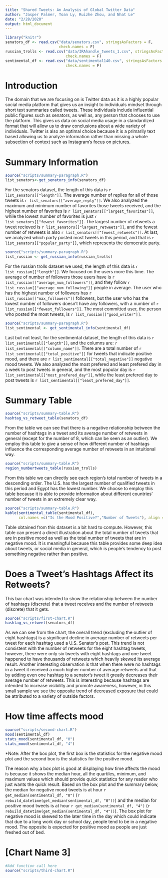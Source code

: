 ```yaml
---
title: "Shared Tweets: An Analysis of Global Twitter Data"
author: "Jasper Palmer, Toan Ly, Ruizhe Zhou, and Nhat Le"
date: "2/28/2020"
output: html_document
---
```


```r
library("knitr")
senators_df <- read.csv("data/senators.csv", stringsAsFactors = F,
                        check.names = F)
russian_trolls <- read.csv("data/IRAhandle_tweets_1.csv", stringsAsFactors = F,
                           check.names = F)
sentimental_df <- read.csv("data/sentimental140.csv", stringsAsFactors = F,
                           check.names = F)
```

<style>
.html-widget {
    margin: auto;
    margin-top: 25px;
    margin-bottom: 25px;
}
</style>

# Introduction

The domain that we are focusing on is Twitter data as it is a highly popular 
social media platform that gives us an insight to individuals mindset through 
short text summaries called tweets. These individuals include influential public
figures such as senators, as well as, any person that chooses to use the 
platform. This gives us data on social media usage in a standardized format that
will allow us to draw conclusions about a wide variety of individuals. Twitter 
is also an optimal choice because it is a primarily text based allowing us to 
analyze information rather than missing a whole subsection of context 
such as Instagram’s focus on pictures.

# Summary Information

```r
source("scripts/summary-paragraph.R")
list_senators<-get_senators_info(senators_df)
```
For the senators dataset, the length of this data is 
`r list_senators[["length"]]`. The average number of replies for all of those 
tweets is `r list_senators[["average_reply"]]`. We also analyzed the maximum and
minimum number of favorites those tweets received, and the highest number of 
favorites is `r list_senators[["largest_favorites"]]`, while the lowest number 
of favorites is just `r list_senators[["fewest_favorites"]]`. The largest number
of retweets a tweet recieved is `r list_senators[["largest_retweets"]]`, and the
fewest number of retweets is also `r list_senators[["fewest_retweets"]]`. At 
last, we analyzed which party posted most tweets in this period, and that is 
`r list_senators[["popular_party"]]`, which represents the democratic party. 

```r
source("scripts/summary-paragraph.R")
list_russian <- get_russian_info(russian_trolls)
```
For the russian trolls dataset we used, the length of this data is 
`r list_russian[["length"]]`. We focused on the users more this time. The 
average of number of followers those users have is 
`r list_russian[["average_num_followers"]]`, and they follow 
`r list_russian[["average_num_following"]]` people in average. The user who has 
the highest number of followers has `r list_russian[["max_followers"]]` 
followers, but the user who has the lowest number of followers doesn't have any 
followers, with a number of `r list_russian[["fewest_followers"]]`. The most 
committed user, the person who posted the most tweets, is 
`r list_russian[["good_writer"]]`.

```r
source("scripts/summary-paragraph.R")
list_sentimental <- get_sentimental_info(sentimental_df)
```
Last but not least, for the sentimental dataset, the length of this data is 
`r list_sentimental[["length"]]`, and the columns are: 
`r list_sentimental[["column_name"]]`. There are a total number of 
`r list_sentimental[["total_positive"]]` for tweets that indicate positive mood,
and there are `r list_sentimental[["total_negative"]]` negative mood tweets. We 
also analyzed the most prefered and least prefered day in a week to post tweets 
in general, and the most popular day is 
`r list_sentimental[["most_prefered_day"]]`, while the least prefered day to 
post tweets is `r list_sentimental[["least_prefered_day"]]`. 

# Summary Table

```r
source("scripts/summary-table.R")
hashtag_vs_retweet_table(senators_df)
```
  
From the table we can see that there is a negative relationship between
the number of hashtags in a tweet and its average number of retweets in
general (except for the number of 8, which can be seen as an outlier). 
We employ this table to give a sense of how different number of hashtags 
influence the corresponding average number of retweets in an intuitional way. 
  
```r
source("scripts/summary-table.R")
region_numbertweets_table(russian_trolls)
```
  
From this table we can directly see each region's total number of tweets 
in a descending order. The U.S. has the largest number of qualified tweets 
in this period and Egypt has the lowest number. We choose to employ this 
table because it is able to provide information about different countries' 
number of tweets in an extremely clear way. 
  
```r
source("scripts/summary-table.R")
kable(sentimental_table(sentimental_df), 
      col.names =c("Is the Mood Positive?","Number of Tweets"), align = "l")
```
  
Table obtained from this dataset is a bit hard to compute. However, this 
table can present a direct illustration about the total number of tweets 
that are in positive mood as well as the total number of tweets that are 
in negative mood. It is meaningful because this table provides some deep 
idea about tweets, or social media in general, which is people's tendency 
to post something negative rather than positive.

# Does a Tweet's Hashtags Affect its Retweets?

This bar chart was intended to show the relationship between the number
of hashtags (discrete) that a tweet receives and the number of retweets
(discrete) that it gets.

```r
source("scripts/first-chart.R")
hashtag_vs_retweet(senators_df)
```

As we can see from the chart, the overall trend (excluding the outlier of eight
hashtags) is a significant decline in average number of retweets per tweet for
each hashtag used a U.S. Senator's post. This trend is not consistent with the
number of retweets for the eight hashtag tweets, however, there were only six
tweets with eight hashtags and one tweet happened to have thousands of retweets 
which heavily skewed its average result. Another interesting observation is that 
when there were no hashtags in a tweet it received a much higher number of 
average retweets and that by adding even one hashtag to a senator’s tweet it 
greatly decreases their average number of retweets. This is interesting because 
hashtags are intended to increase visibility and promote awareness, however, in 
this small sample we see the opposite trend of decreased exposure that could be
attributed to a variety of outside factors.

# How time affects mood

```r
source("scripts/second-chart.R")
mood(sentimental_df)
stats_mood(sentimental_df, "0")
stats_mood(sentimental_df, "4")
```

*Note: After the box plot, the first box is the statistics for the negative mood
plot and the second box is the statistics for the positive mood.

The reason why a box plot is good at displaying how time affects the mood is
because it shows the median hour, all the quartiles, minimum, and maximum
values which should provide quick statistics for any reader who just wants the
quick result. Based on the box plot and the summary below, the median for
negative mood tweets is at hour `r get_median(sentimental_df, "0")`
(`r rebuild_datetime(get_median(sentimental_df, "0"))`) and the median for
positive mood tweets is at hour `r get_median(sentimental_df, "4")`
(`r rebuild_datetime(get_median(sentimental_df, "4"))`). The box plot for
negative mood is skewed to the later time in the day which could indicate that
due to a long work day or school day, people tend to be in a negative mood. The
opposite is expected for positive mood as people are just freshed out of bed.

# [Chart Name 3]

```r
#Add function call here
source("scripts/third-chart.R")
```




